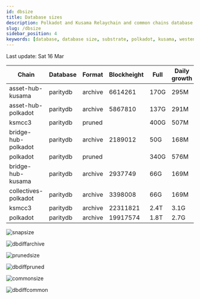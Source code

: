 ```yaml
---
id: dbsize
title: Database sizes
description: Polkadot and Kusama Relaychain and common chains database sizes
slug: /dbsize
sidebar_position: 4
keywords: [database, database size, substrate, polkadot, kusama, westend]
---
```



Last update: Sat 16 Mar

| Chain    | Database   | Format | Blockheight | Full         | Daily growth |
| ------------------------| ----------- | -------- | ------- | ---------- | ----- | 
| asset-hub-kusama | paritydb | archive | 6614261 | 170G | 295M |
| asset-hub-polkadot | paritydb | archive | 5867810 | 137G | 291M |
| ksmcc3 | paritydb | pruned |  | 400G | 507M |
| bridge-hub-polkadot | paritydb | archive | 2189012 | 50G | 168M |
| polkadot | paritydb | pruned |  | 340G | 576M |
| bridge-hub-kusama | paritydb | archive | 2937749 | 66G | 169M |
| collectives-polkadot | paritydb | archive | 3398008 | 66G | 169M |
| ksmcc3 | paritydb | archive | 22311821 | 2.4T | 3.1G |
| polkadot | paritydb | archive | 19917574 | 1.8T | 2.7G |

![snapsize](/img/archivesize.png)

![dbdiffarchive](/img/dbdiffrelay.png)

![prunedsize](/img/prunedsize.png)

![dbdiffpruned](/img/dbdiffpruned.png)

![commonsize](/img/commonsize.png)

![dbdiffcommon](/img/dbdiffcommon.png)
